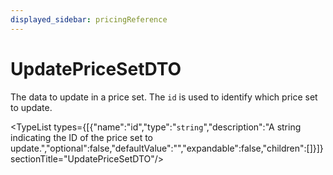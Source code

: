 ```yaml
---
displayed_sidebar: pricingReference
---
```



# UpdatePriceSetDTO

The data to update in a price set. The `id` is used to identify which price set to update.

<TypeList types={[{"name":"id","type":"`string`","description":"A string indicating the ID of the price set to update.","optional":false,"defaultValue":"","expandable":false,"children":[]}]}  sectionTitle="UpdatePriceSetDTO"/>
